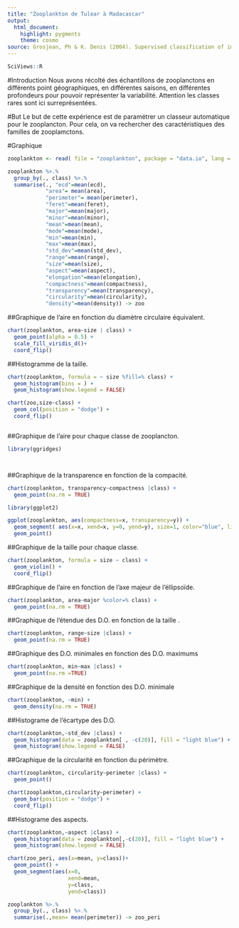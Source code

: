```yaml
---
title: "Zooplankton de Tulear à Madacascar"
output:
  html_document:
    highlight: pygments
    theme: cosmo
source: Grosjean, Ph & K. Denis (2004). Supervised classification of images, applied to plankton samples using R and ZooImage. Chap.12 of Data Mining Applications with R. Zhao, Y. & Y. Cen (eds). Elevier. Pp 331-365. https://doi.org/10.1016/C2012-0-00333-X.
---
```


```r
SciViews::R
```
#Introduction
Nous avons récolté des échantillons de zooplanctons en différents point géographiques, en différentes saisons, en différentes profondeurs pour pouvoir représenter la variabilité. Attention les classes rares sont ici surreprésentées.

#But
Le but de cette expérience est de paramétrer un classeur automatique pour le zooplancton. Pour cela, on va rechercher des caractéristiques des familles de zooplamctons.



#Graphique
```r
zooplankton <- read( file = "zooplankton", package = "data.io", lang = "fr")
```

```r
zooplankton %>.%
  group_by(., class) %>.%
  summarise(., "ecd"=mean(ecd),
            "area"= mean(area),
            "perimeter"= mean(perimeter),
            "feret"=mean(feret),
            "major"=mean(major),
            "minor"=mean(minor),
            "mean"=mean(mean),
            "mode"=mean(mode),
            "min"=mean(min),
            "max"=mean(max),
            "std_dev"=mean(std_dev),
            "range"=mean(range),
            "size"=mean(size),
            "aspect"=mean(aspect),
            "elongation"=mean(elongation),
            "compactness"=mean(compactness),
            "transparency"=mean(transparency),
            "circularity"=mean(circularity),
            "density"=mean(density)) -> zoo
```
##Graphique de l'aire en fonction du diamètre circulaire équivalent.
```r
chart(zooplankton, area~size | class) +
  geom_point(alpha = 0.5) +
  scale_fill_viridis_d()+
  coord_flip()
```

##Histogramme de la taille. 
```r
chart(zooplankton, formula = ~ size %fill=% class) +
  geom_histogram(bins = ) +
  geom_histogram(show.legend = FALSE)
```
```r
chart(zoo,size~class) +
  geom_col(position = "dodge") +
  coord_flip()
```


```r
```

##Graphique de l'aire pour chaque classe de zooplancton.

```r
library(ggridges)
```

```r

```
```r

```

##Graphique de la transparence en fonction de la compacité.
```r
chart(zooplankton, transparency~compactness |class) +
  geom_point(na.rm = TRUE)
```
```r
library(ggplot2)
```
```r
ggplot(zooplankton, aes(compactness=x, transparency=y)) +
  geom_segment( aes(x=x, xend=x, y=0, yend=y), size=1, color="blue", linetype="dotted") +
  geom_point()
```

##Graphique de la taille pour chaque classe.
```r
chart(zooplankton, formula = size ~ class) +
  geom_violin() +
  coord_flip()
```

##Graphique de l'aire en fonction de l'axe majeur de l'éllipsoïde.
```r
chart(zooplankton, area~major %color=% class) +
  geom_point(na.rm = TRUE)
```


##Graphique de l'étendue des D.O. en fonction de la taille .
```r
chart(zooplankton, range~size |class) +
  geom_point(na.rm = TRUE)
```

##Graphique des D.O. minimales en fonction des D.O. maximums
```r
chart(zooplankton, min~max |class) +
  geom_point(na.rm =TRUE)
```

##Graphique de la densité en fonction des D.O. minimale
```r
chart(zooplankton, ~min) +
  geom_density(na.rm = TRUE)
```
 
##Histograme de l'écartype des D.O.
```r
chart(zooplankton,~std_dev |class) +
  geom_histogram(data = zooplankton[ , -c(20)], fill = "light blue") +
  geom_histogram(show.legend = FALSE)
```

##Graphique de la circularité en fonction du périmètre.
```r
chart(zooplankton, circularity~perimeter |class) +
  geom_point()
```
```r
chart(zooplankton,circularity~perimeter) +
  geom_bar(position = "dodge") +
  coord_flip()
```

##Histograme des aspects.
```r
chart(zooplankton,~aspect |class) +
  geom_histogram(data = zooplankton[,-c(20)], fill = "light blue") +
  geom_histogram(show.legend = FALSE)
```
```r
chart(zoo_peri, aes(x=mean, y=class))+
  geom_point() +
  geom_segment(aes(x=0,
                   xend=mean,
                   y=class,
                   yend=class))
``` 

```r
zooplankton %>.%
  group_by(., class) %>.%
  summarise(.,mean= mean(perimeter)) -> zoo_peri
```
